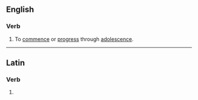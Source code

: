 ==English==

===Verb===
{{en-verb|adolesces|adolescing|adolesced|adolesced}}

# To [[commence]] or [[progress]] through [[adolescence]].

----
==Latin==

===Verb===
{{la-verb-form|adolesce}}

# {{conjugation of|adolesco|adolescō|2|s|pres|act|imp|lang=la}}
{{count page|[[Wiktionary:Page count]]}}
{{rfc-auto}}